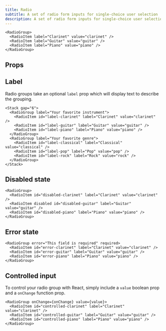 ```yaml
---
title: Radio
subtitle: A set of radio form inputs for single-choice user selection
description: A set of radio form inputs for single-choice user selection
---
```


```tsx live name="simple radio"
<RadioGroup>
  <RadioItem label="Clarinet" value="clarinet" />
  <RadioItem label="Guitar" value="guitar" />
  <RadioItem label="Piano" value="piano" />
</RadioGroup>
```

## Props

<PropsTable sourceLink={sourceLink} types={types} />

## Label

Radio groups take an optional `label` prop which will display text to describe the grouping.

```tsx live name="radio group label"
<Stack gap="6">
  <RadioGroup label="Your favorite instrument">
    <RadioItem id="label-clarinet" label="Clarinet" value="clarinet" />
    <RadioItem id="label-guitar" label="Guitar" value="guitar" />
    <RadioItem id="label-piano" label="Piano" value="piano" />
  </RadioGroup>
  <RadioGroup label="Your favorite genre">
    <RadioItem id="label-classical" label="Classical" value="classical" />
    <RadioItem id="label-pop" label="Pop" value="pop" />
    <RadioItem id="label-rock" label="Rock" value="rock" />
  </RadioGroup>
</Stack>
```

## Disabled state

```tsx live name="disabled radio"
<RadioGroup>
  <RadioItem id="disabled-clarinet" label="Clarinet" value="clarinet" />
  <RadioItem disabled id="disabled-guitar" label="Guitar" value="guitar" />
  <RadioItem id="disabled-piano" label="Piano" value="piano" />
</RadioGroup>
```

## Error state

```tsx live name="radio error"
<RadioGroup error="This field is required" required>
  <RadioItem id="error-clarinet" label="Clarinet" value="clarinet" />
  <RadioItem id="error-guitar" label="Guitar" value="guitar" />
  <RadioItem id="error-piano" label="Piano" value="piano" />
</RadioGroup>
```

## Controlled input

To control your radio group with React, simply include a `value` boolean prop and a `onChange` function prop.

```tsx live name="controlled radio input" value="guitar" onChange={(value) => {alert(value)}}
<RadioGroup onChange={onChange} value={value}>
  <RadioItem id="controlled-clarinet" label="Clarinet" value="clarinet" />
  <RadioItem id="controlled-guitar" label="Guitar" value="guitar" />
  <RadioItem id="controlled-piano" label="Piano" value="piano" />
</RadioGroup>
```
